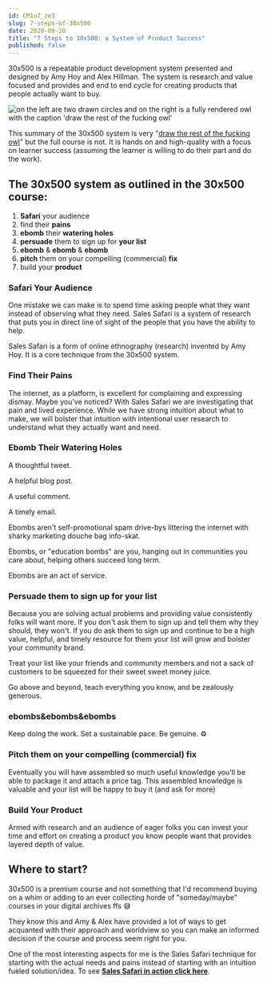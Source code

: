 ```yaml
---
id: CM1u7_ze3
slug: 7-steps-of-30x500
date: 2020-09-20
title: "7 Steps to 30x500: a System of Product Success"
published: false
---
```


30x500 is a repeatable product development system presented and designed by Amy Hoy and Alex Hillman. The system is research and value focused and provides and end to end cycle for creating products that people actually want to buy.

![on the left are two drawn circles and on the right is a fully rendered owl with the caption 'draw the rest of the fucking owl'](https://joelhooks.com/images/owl.jpg)

This summary of the 30x500 system is very "[draw the rest of the fucking owl](https://knowyourmeme.com/memes/how-to-draw-an-owl)" but the full course is not. It is hands on and high-quality with a focus on learner success (assuming the learner is willing to do their part and do the work).

## The 30x500 system as outlined in the 30x500 course:

1. **Safari** your audience
2. find their **pains**
3. **ebomb** their **watering holes**
4. **persuade** them to sign up for **your list**
5. **ebomb** & **ebomb** & **ebomb**
6. **pitch** them on your compelling (commercial) **fix**
7. build your **product**

### Safari Your Audience

One mistake we can make is to spend time asking people what they want instead of observing what they need. Sales Safari is a system of research that puts you in direct line of sight of the people that you have the ability to help.

Sales Safari is a form of online ethnography (research) invented by Amy Hoy. It is a core technique from the 30x500 system. 

### Find Their Pains

The internet, as a platform, is excellent for complaining and expressing dismay. Maybe you've noticed? With Sales Safari we are investigating that pain and lived experience. While we have strong intuition about what to make, we will bolster that intuition with intentional user research to understand what they actually want and need.

### Ebomb Their Watering Holes

A thoughtful tweet. 

A helpful blog post.

A useful comment.

A timely email.

Ebombs aren't self-promotional spam drive-bys littering the internet with sharky marketing douche bag info-skat.

Ebombs, or "education bombs" are you, hanging out in communities you care about, helping others succeed long term.

Ebombs are an act of service.

### Persuade them to sign up for your list

Because you are solving actual problems and providing value consistently folks will want more. If you don't ask them to sign up and tell them why they should, they won't. If you do ask them to sign up and continue to be a high value, helpful, and timely resource for them your list will grow and bolster your community brand.

Treat your list like your friends and community members and not a sack of customers to be squeezed for their sweet sweet money juice.

Go above and beyond, teach everything you know, and be zealously generous.

### ebombs&ebombs&ebombs

Keep doing the work. Set a sustainable pace. Be genuine. ♻️

### Pitch them on your compelling (commercial) fix

Eventually you will have assembled so much useful knowledge you'll be able to package it and attach a price tag. This assembled knowledge is valuable and your list will be happy to buy it (and ask for more)

### Build Your Product

Armed with research and an audience of eager folks you can invest your time and effort on creating a product you know people want that provides layered depth of value.

## Where to start?

30x500 is a premium course and not something that I'd recommend buying on a whim or adding to an ever collecting horde of "someday/maybe" courses in your digital archives ffs 😅

They know this and Amy & Alex have provided a lot of ways to get acquanted with their approach and worldview so you can make an informed decision if the course and process seem right for you.

One of the most interesting aspects for me is the Sales Safari technique for starting with the actual needs and pains instead of starting with an intuition fueled solution/idea. To see [**Sales Safari in action click here**](https://stackingthebricks.com/video-sales-safari-in-action/).